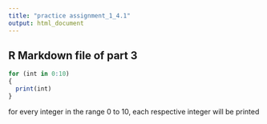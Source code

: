 ```yaml
---
title: "practice assignment_1_4.1"
output: html_document
---
```

## R Markdown file of part 3

```r
for (int in 0:10)
{
  print(int)
}
```


for every integer in the range 0 to 10, each respective integer will be printed